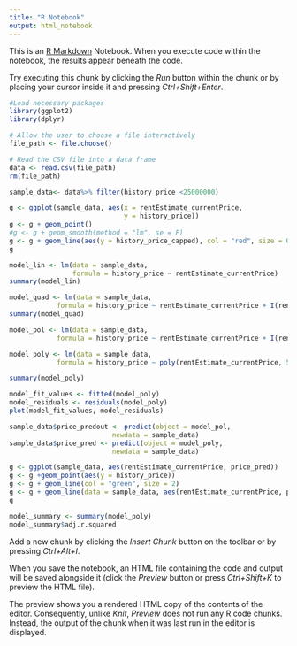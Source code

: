 ```yaml
---
title: "R Notebook"
output: html_notebook
---
```


This is an [R Markdown](http://rmarkdown.rstudio.com) Notebook. When you execute code within the notebook, the results appear beneath the code. 

Try executing this chunk by clicking the *Run* button within the chunk or by placing your cursor inside it and pressing *Ctrl+Shift+Enter*. 

```r
#Load necessary packages
library(ggplot2)
library(dplyr)
```
```r
# Allow the user to choose a file interactively
file_path <- file.choose()

# Read the CSV file into a data frame
data <- read.csv(file_path)
rm(file_path)
```
```r
sample_data<- data%>% filter(history_price <25000000)
```
```r
g <- ggplot(sample_data, aes(x = rentEstimate_currentPrice,
                             y = history_price))
g <- g + geom_point()
#g <- g + geom_smooth(method = "lm", se = F)
g <- g + geom_line(aes(y = history_price_capped), col = "red", size = 0.05)
g 
```
```r
model_lin <- lm(data = sample_data, 
                formula = history_price ~ rentEstimate_currentPrice)
summary(model_lin)
```
```r
model_quad <- lm(data = sample_data, 
            formula = history_price ~ rentEstimate_currentPrice + I(rentEstimate_currentPrice^2))
summary(model_quad)
```
```r
model_pol <- lm(data = sample_data, 
            formula = history_price ~ rentEstimate_currentPrice + I(rentEstimate_currentPrice^2) + I(rentEstimate_currentPrice^3))
```
```r
model_poly <- lm(data = sample_data, 
            formula = history_price ~ poly(rentEstimate_currentPrice, 5))
```
```r
summary(model_poly)
```
```r
model_fit_values <- fitted(model_poly)
model_residuals <- residuals(model_poly)
plot(model_fit_values, model_residuals)
```
```r
sample_data$price_predout <- predict(object = model_pol, 
                          newdata = sample_data)
sample_data$price_pred <- predict(object = model_poly, 
                          newdata = sample_data)
```
```r
g <- ggplot(sample_data, aes(rentEstimate_currentPrice, price_pred))
g <- g +geom_point(aes(y = history_price))
g <- g + geom_line(col = "green", size = 2)
g <- g + geom_line(data = sample_data, aes(rentEstimate_currentPrice, price_predout), col = "red")
g
```
```r
model_summary <- summary(model_poly)
model_summary$adj.r.squared
```





Add a new chunk by clicking the *Insert Chunk* button on the toolbar or by pressing *Ctrl+Alt+I*.

When you save the notebook, an HTML file containing the code and output will be saved alongside it (click the *Preview* button or press *Ctrl+Shift+K* to preview the HTML file).

The preview shows you a rendered HTML copy of the contents of the editor. Consequently, unlike *Knit*, *Preview* does not run any R code chunks. Instead, the output of the chunk when it was last run in the editor is displayed.
